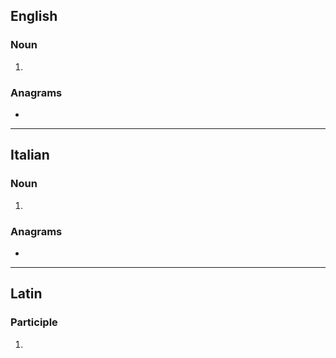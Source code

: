 ==English==

===Noun===
{{head|en|noun form}}

# {{plural of|en|velatura}}

===Anagrams===
* {{anagrams|en|a=aeelrtuv|Revuelta}}

----

==Italian==

===Noun===
{{head|it|noun form|g=f}}

# {{plural of|it|velatura}}

===Anagrams===
* {{l|it|levature}}

----

==Latin==

===Participle===
{{la-part-form|vēlātūre}}

# {{inflection of|la|vēlātūrus||voc|m|s}}